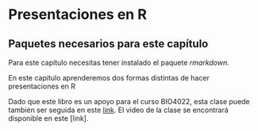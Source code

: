 # Presentaciones en R {#presentacion}

## Paquetes necesarios para este capítulo

Para este capítulo necesitas tener instalado el paquete *rmarkdown*.

En este capítulo aprenderemos dos formas distintas de hacer presentaciones en R

Dado que este libro es un apoyo para el curso BIO4022, esta clase puede también ser seguida en este [link](https://derek-corcoran-barrios.github.io/Clase7/Clase7PresentacionesEnR). El video de la clase se encontrará disponible en este [link].